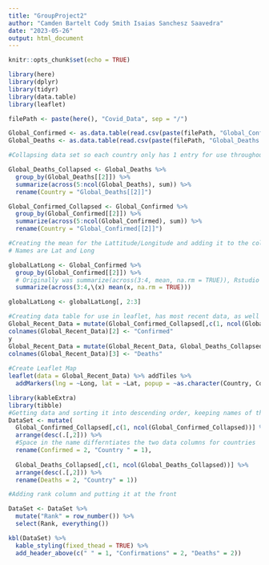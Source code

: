 ```yaml
---
title: "GroupProject2"
author: "Camden Bartelt Cody Smith Isaias Sanchesz Saavedra"
date: "2023-05-26"
output: html_document
---
```


```r
knitr::opts_chunk$set(echo = TRUE)
```

```r
library(here)
library(dplyr)
library(tidyr)
library(data.table)
library(leaflet)

filePath <- paste(here(), "Covid_Data", sep = "/")

Global_Confirmed <- as.data.table(read.csv(paste(filePath, "Global_Confirmed.csv", sep = "/")))
Global_Deaths <- as.data.table(read.csv(paste(filePath, "Global_Deaths.csv", sep = "/")))

#Collapsing data set so each country only has 1 entry for use throughout the project

Global_Deaths_Collapsed <- Global_Deaths %>%
  group_by(Global_Deaths[[2]]) %>%
  summarize(across(5:ncol(Global_Deaths), sum)) %>%
  rename(Country = "Global_Deaths[[2]]")

Global_Confirmed_Collapsed <- Global_Confirmed %>%
  group_by(Global_Confirmed[[2]]) %>%
  summarize(across(5:ncol(Global_Confirmed), sum)) %>%
  rename(Country = "Global_Confirmed[[2]]")

#Creating the mean for the Lattitude/Longitude and adding it to the column. Access via name, the positions are at the back of the data table.
# Names are Lat and Long

globalLatLong <- Global_Confirmed %>%
  group_by(Global_Confirmed[[2]]) %>%
  # Originally was summarize(across(3:4, mean, na.rm = TRUE)), Rstudio suggested this due to the method being depreceated 
  summarize(across(3:4,\(x) mean(x, na.rm = TRUE)))

globalLatLong <- globalLatLong[, 2:3]

#Creating data table for use in leaflet, has most recent data, as well as the lattitude and longitutde of the countries
Global_Recent_Data = mutate(Global_Confirmed_Collapsed[,c(1, ncol(Global_Confirmed_Collapsed))])
colnames(Global_Recent_Data)[2] <- "Confirmed"
y
Global_Recent_Data = mutate(Global_Recent_Data, Global_Deaths_Collapsed[,c(ncol((Global_Deaths_Collapsed)))], globalLatLong)
colnames(Global_Recent_Data)[3] <- "Deaths"
  
#Create Leaflet Map
leaflet(data = Global_Recent_Data) %>% addTiles %>%
  addMarkers(lng = ~Long, lat = ~Lat, popup = ~as.character(Country, Confirmed), label = ~as.character(Country))

```

```r
library(kableExtra)
library(tibble)
#Getting data and sorting it into descending order, keeping names of the countries consistent with data
DataSet <- mutate(
  Global_Confirmed_Collapsed[,c(1, ncol(Global_Confirmed_Collapsed))] %>% 
  arrange(desc(.[,2])) %>%
  #Space in the name differntiates the two data columns for countries
  rename(Confirmed = 2, "Country " = 1), 
  
  Global_Deaths_Collapsed[,c(1, ncol(Global_Deaths_Collapsed))] %>% 
  arrange(desc(.[,2])) %>%
  rename(Deaths = 2, "Country" = 1))

#Adding rank column and putting it at the front

DataSet <- DataSet %>%
  mutate("Rank" = row_number()) %>%
  select(Rank, everything())

kbl(DataSet) %>%
  kable_styling(fixed_thead = TRUE) %>%
  add_header_above(c(" " = 1, "Confirmations" = 2, "Deaths" = 2))



```